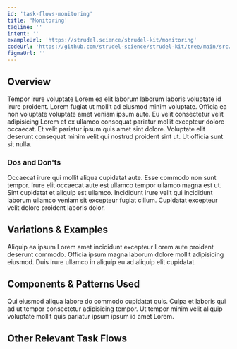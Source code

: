 ```yaml
---
id: 'task-flows-monitoring'
title: 'Monitoring'
tagline: ''
intent: ''
exampleUrl: 'https://strudel.science/strudel-kit/monitoring'
codeUrl: 'https://github.com/strudel-science/strudel-kit/tree/main/src/app/monitoring'
figmaUrl: ''
---
```


## Overview

Tempor irure voluptate Lorem ea elit laborum laborum laboris voluptate id irure proident. Lorem fugiat ut mollit ad eiusmod minim voluptate. Officia ea non voluptate voluptate amet veniam ipsum aute. Eu velit consectetur velit adipisicing Lorem et ex ullamco consequat pariatur mollit excepteur dolore occaecat. Et velit pariatur ipsum quis amet sint dolore. Voluptate elit deserunt consequat minim velit qui nostrud proident sint ut. Ut officia sunt sit nulla.

### Dos and Don'ts

Occaecat irure qui mollit aliqua cupidatat aute. Esse commodo non sunt tempor. Irure elit occaecat aute est ullamco tempor ullamco magna est ut. Sint cupidatat et aliquip est ullamco. Incididunt irure velit qui incididunt laborum ullamco veniam sit excepteur fugiat cillum. Cupidatat excepteur velit dolore proident laboris dolor.

## Variations & Examples

Aliquip ea ipsum Lorem amet incididunt excepteur Lorem aute proident deserunt commodo. Officia ipsum magna laborum dolore mollit adipisicing eiusmod. Duis irure ullamco in aliquip eu ad aliquip elit cupidatat.

## Components & Patterns Used

Qui eiusmod aliqua labore do commodo cupidatat quis. Culpa et laboris qui ad ut tempor consectetur adipisicing tempor. Ut tempor minim velit aliquip voluptate mollit quis pariatur ipsum ipsum id amet Lorem.

## Other Relevant Task Flows

<Grid container spacing={4}>
  <Grid item md={6}>
    <TaskFlowCard name="Comparison" />
  </Grid>
  <Grid item md={6}>
    <TaskFlowCard name="Comparison" />
  </Grid>
</Grid>